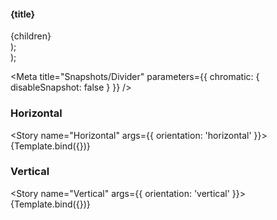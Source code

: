 
  <section>
    <h4>{title}</h4>
    <div
      style={{
        display: 'flex',
        flexDirection: orientation === 'horizontal' ? 'column' : 'row',
        height: orientation === 'vertical' ? '2rem' : 'auto',
        gap: '10px',
      }}
    >
      {children}
    </div>
  </section>
);

  <div>
    <Container orientation={props.orientation} title="Color">
      <Divider color="medium" {...props} />
      <Divider color="light" {...props} />
      <Divider color="lighter" {...props} />
    </Container>
    <Container orientation={props.orientation} title="Spacing">
      <Divider spacing="small" {...props} />
      <Divider spacing="medium" {...props} />
      <Divider spacing="large" {...props} />
    </Container>
    <Container orientation={props.orientation} title="Variant">
      <Divider variant="full" {...props} />
      <Divider variant="middle" {...props} />
      <Divider variant="list" {...props} />
    </Container>
  </div>
);

<Meta title="Snapshots/Divider" parameters={{ chromatic: { disableSnapshot: false } }} />

### Horizontal

<Story name="Horizontal" args={{ orientation: 'horizontal' }}>
  {Template.bind({})}
</Story>

### Vertical

<Story name="Vertical" args={{ orientation: 'vertical' }}>
  {Template.bind({})}
</Story>
